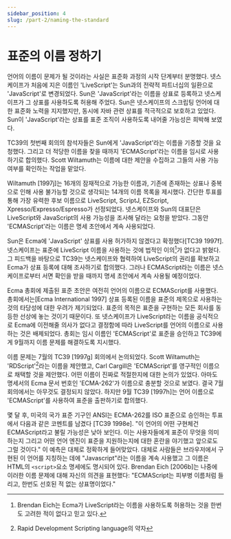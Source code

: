 ```yaml
---
sidebar_position: 4
slug: /part-2/naming-the-standard
---
```


# 표준의 이름 정하기

언어의 이름이 문제가 될 것이라는 사실은 표준화 과정의 시작 단계부터 분명했다. 넷스케이프가 처음에 지은 이름인 'LiveScript'는 Sun과의 전략적 파트너십의 일환으로 'JavaScript'로 변경되었다. Sun은 'JavaScript'라는 이름을 상표로 등록하고 넷스케이프가 그 상표를 사용하도록 허용해 주었다. Sun은 넷스케이프의 스크립팅 언어에 대한 표준화 노력을 지지했지만, 동시에 자바 관련 상표를 적극적으로 보호하고 있었다. Sun이 'JavaScript'라는 상표를 표준 조직이 사용하도록 내어줄 가능성은 희박해 보였다.

TC39의 첫번째 회의의 참석자들은 Sun에게 'JavaScript'라는 이름을 기증할 것을 요청했다. 그리고 더 적당한 이름을 찾을 때까지 'ECMAScript'라는 이름을 임시로 사용하기로 합의했다. Scott Wiltamuth는 이름에 대한 제안을 수집하고 그들의 사용 가능 여부를 확인하는 작업을 맡았다.

Wiltamuth [1997j]는 16개의 잠재적으로 가능한 이름과, 기존에 존재하는 상표나 중복으로 인해 사용 불가능할 것으로 생각되는 14개의 이름 목록을 제시했다. 간단한 투표를 통해 가장 유력한 후보 이름으로 LiveScript, ScriptJ, EZScript, Xpresso/Expresso/Espresso가 선정되었다. 넷스케이프와 Sun의 대표단은 LiveScript와 JavaScript의 사용 가능성을 조사해 달라는 요청을 받았다. 그동안 'ECMAScript'라는 이름은 명세 초안에서 계속 사용되었다.

Sun은 Ecma에 'JavaScript' 상표를 사용 허가하지 않겠다고 확정했다[TC39 1997f]. 넷스케이프는 표준에 LiveScript 이름을 사용하는 것에 법적인 이의[^35]가 없다고 밝혔다. 그 피드백을 바탕으로 TC39는 넷스케이프와 협력하여 LiveScript의 권리를 확보하고 Ecma가 상표 등록에 대해 조사하기로 합의했다. 그러나 ECMAScript라는 이름은 넷스케이프로부터 서면 확인을 받을 때까지 명세 초안에서 계속 사용될 예정이었다.

Ecma 총회에 제출된 표준 초안은 여전히 언어의 이름으로 ECMAScript를 사용했다. 총회에서는[Ecma International 1997] 상표 등록된 이름을 표준의 제목으로 사용하는 것의 타당성에 대한 우려가 제기되었다. 표준의 목적은 표준을 구현하는 모든 회사를 동등한 선상에 놓는 것이기 때문이다. 또 넷스케이프가 LiveScript라는 이름을 공식적으로 Ecma에 이전해줄 의사가 없다고 결정함에 따라 LiveScript를 언어의 이름으로 사용하는 것은 배제되었다. 총회는 임시 이름인 'ECMAScript'로 표준을 승인하고 TC39에게 9월까지 이름 문제를 해결하도록 지시했다.

이름 문제는 7월의 TC39 [1997g] 회의에서 논의되었다. Scott Wiltamuth는 'RDScript'[^36]라는 이름을 제안했고, Carl Cargill은 'ECMAScript'를 영구적인 이름으로 채택할 것을 제안했다. 어떤 이름이 진짜로 적절한지에 대한 논의가 있었다. 아마도 명세서의 Ecma 문서 번호인 'ECMA-262'가 이름으로 충분할 것으로 보였다. 결국 7월 회의에서는 아무것도 결정되지 않았다. 하지만 9월 TC39 [1997h]는 언어 이름으로 'ECMAScript'를 사용하여 표준을 출판하기로 합의했다.

몇 달 후, 미국의 국가 표준 기구인 ANSI는 ECMA-262를 ISO 표준으로 승인하는 투표에서 다음과 같은 코멘트를 남겼다 [TC39 1998e]. "이 언어의 어떤 구현체건 ECMAScript라고 불릴 가능성은 낮아 보인다. 이는 사용자들에게 표준이 무엇을 의미하는지 그리고 어떤 언어 엔진이 표준을 지원하는지에 대한 혼란을 야기했고 앞으로도 그럴 것이다." 이 예측은 대체로 정확하게 들어맞았다. 대체로 사람들은 브라우저에서 구현된 이 언어를 지칭하는 데에 "Javascript"라는 이름을 계속 사용했고 그 이름은 HTML의 `<script>`요소 명세에도 명시되어 있다. Brendan Eich [2006b]는 나중에 이러한 이름 문제에 대해 자신의 의견을 표현했다: "ECMAScript는 피부병 이름처럼 들리고, 한번도 선호된 적 없는 상표명이었다."

[^35]: Brendan Eich는 Ecma가 LiveScript라는 이름을 사용하도록 허용하는 것을 한번도 고려한 적이 없다고 믿고 있다.
[^36]: Rapid Development Scripting language의 약자
